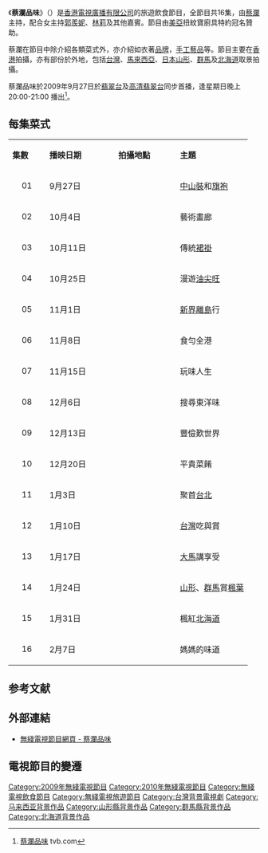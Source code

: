 {{citation style}}
{{無綫節目
| 中文節目名=蔡瀾品味
| 英文節目名={{lang|en|Chua San Feast}}
| 翡翠台首播日期=2009年9月27日－2010年2月7日
| 翡翠台首播時間=逢星期日 20:00－21:00（連廣告）<br/>2009年10月18日暫停播映<br>2009年11月22日暫停播映<br/>2009年11月29日暫停播映<br>2009年12月27日暫停播映
| 高清翡翠台首播日期=2009年9月27日－2010年2月7日
| 高清翡翠台首播時間=逢星期日 20:00－21:00（連廣告）<br/>2009年10月18日暫停播映<br>2009年11月22日暫停播映<br/>2009年11月29日暫停播映<br>2009年12月27日暫停播映
| 集數=16
| 類型=旅遊、飲食
| 外景={{HKG}}<br>{{TWN}}<br>{{MYS}}<br>{{JPN}}
| 製作公司=[[香港|香港]][[電視廣播有限公司|電視廣播有限公司]]
| 監製=[[何麗全|何麗全]]
| 主持=[[蔡瀾|蔡　瀾]]、[[郭羨妮|郭羨妮]]、[[林莉|林　莉]]
| 相關節目=[[蔡瀾逛菜欄|蔡瀾逛菜欄]]（2007年）<br/>[[蔡瀾歎名菜|蔡瀾歎名菜]]（2008年）
| 網頁=http://programme.tvb.com/lifestyle/chuasanfeast/
}}
《'''蔡瀾品味'''》（{{lang-en|'''Chua San Feast'''}}）是[[香港|香港]][[電視廣播有限公司|電視廣播有限公司]]的旅遊飲食節目，全節目共16集，由[[蔡瀾|蔡瀾]]主持，配合女主持[[郭羨妮|郭羨妮]]、[[林莉|林莉]]及其他嘉賓。節目由[[美亞|美亞]]扭紋寶廚具特約冠名贊助。

蔡瀾在節目中除介紹各類菜式外，亦介紹如衣著[[品牌|品牌]]，[[手工藝品|手工藝品]]等。節目主要在[[香港|香港]]拍攝，亦有部份於外地，包括[[台灣|台灣]]、[[馬來西亞|馬來西亞]]、[[日本|日本]][[山形縣|山形]]、[[群馬縣|群馬]]及[[北海道|北海道]]取景拍攝。

蔡瀾品味於2009年9月27日於[[翡翠台|翡翠台]]及[[高清翡翠台|高清翡翠台]]同步首播，逢星期日晚上 20:00-21:00 播出<ref>[http://programme.tvb.com/lifestyle/chuasanfeast/ 蔡瀾品味] {{Wayback|url=http://programme.tvb.com/lifestyle/chuasanfeast/ |date=20130610075453 }} tvb.com</ref>。

==每集菜式==
{|class="wikitable"
|- style="background:cornflowerblue; color:white" align=center
|'''集數'''||'''播映日期'''||'''拍攝地點'''||style="width:30%"|'''主題'''
|-
|align=center|01||9月27日|| {{HKG}} || [[中山裝|中山裝]]和[[旗袍|旗袍]] 
|-
|align=center|02||10月4日|| {{HKG}} || 藝術畫廊 
|-
|align=center|03||10月11日|| {{HKG}} || 傳統[[裙褂|裙褂]] 
|-
|align=center|04||10月25日|| {{HKG}} || 漫遊[[油尖旺|油尖旺]] 
|-
|align=center|05||11月1日|| {{HKG}} || [[新界|新界]][[離島|離島]]行 
|-
|align=center|06||11月8日|| {{HKG}} || 食勻全港 
|-
|align=center|07||11月15日|| {{HKG}} || 玩味人生 
|-
|align=center|08||12月6日|| {{HKG}} || 搜尋東洋味 
|-
|align=center|09||12月13日|| {{HKG}} || 豐儉歎世界 
|-
|align=center|10||12月20日|| {{HKG}} || 平貴菜餚 
|-
|align=center|11||1月3日|| {{TWN}} || 聚首[[台北|台北]] 
|-
|align=center|12||1月10日|| {{TWN}} || [[台灣|台灣]]吃與賞 
|-
|align=center|13||1月17日|| {{MAL}} || [[大馬|大馬]]講享受 
|-
|align=center|14||1月24日|| {{JPN}} || [[山形縣|山形]]、[[群馬縣|群馬]]賞[[楓葉|楓葉]] 
|-
|align=center|15||1月31日|| {{JPN}} || 楓紅[[北海道|北海道]] 
|-
|align=center|16||2月7日|| {{HKG}} || 媽媽的味道 
|}

==参考文献==
{{reflist}}

==外部連結==
*[http://programme.tvb.com/lifestyle/chuasanfeast/ 無綫電視節目網頁 - 蔡瀾品味] {{Wayback|url=http://programme.tvb.com/lifestyle/chuasanfeast/ |date=20130610075453 }}

==電視節目的變遷==

[[Category:2009年無綫電視節目|Category:2009年無綫電視節目]]
[[Category:2010年無綫電視節目|Category:2010年無綫電視節目]]
[[Category:無綫電視飲食節目|Category:無綫電視飲食節目]]
[[Category:無綫電視旅遊節目|Category:無綫電視旅遊節目]]
[[Category:台灣背景電視劇|Category:台灣背景電視劇]]
[[Category:马来西亚背景作品|Category:马来西亚背景作品]]
[[Category:山形縣背景作品|Category:山形縣背景作品]]
[[Category:群馬縣背景作品|Category:群馬縣背景作品]]
[[Category:北海道背景作品|Category:北海道背景作品]]